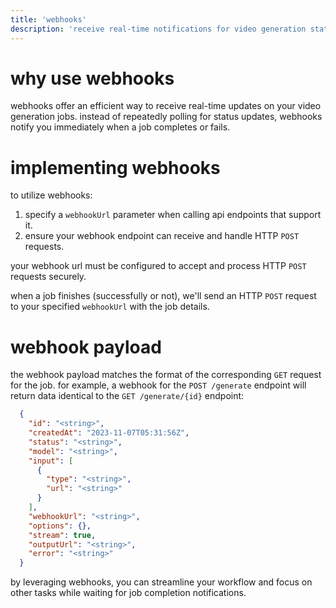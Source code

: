 ```yaml
---
title: 'webhooks'
description: 'receive real-time notifications for video generation status updates.'
---
```


# why use webhooks

webhooks offer an efficient way to receive real-time updates on your video generation jobs. instead of repeatedly polling for status updates, webhooks notify you immediately when a job completes or fails.

# implementing webhooks

to utilize webhooks:

1. specify a `webhookUrl` parameter when calling api endpoints that support it.
2. ensure your webhook endpoint can receive and handle HTTP `POST` requests.

<note>your webhook url must be configured to accept and process HTTP `POST` requests securely.</note>

when a job finishes (successfully or not), we'll send an HTTP `POST` request to your specified `webhookUrl` with the job details.

# webhook payload

the webhook payload matches the format of the corresponding `GET` request for the job. for example, a webhook for the `POST /generate` endpoint will return data identical to the `GET /generate/{id}` endpoint:

```json
  {
    "id": "<string>",
    "createdAt": "2023-11-07T05:31:56Z",
    "status": "<string>",
    "model": "<string>",
    "input": [
      {
        "type": "<string>",
        "url": "<string>"
      }
    ],
    "webhookUrl": "<string>",
    "options": {},
    "stream": true,
    "outputUrl": "<string>",
    "error": "<string>"
  }
```

by leveraging webhooks, you can streamline your workflow and focus on other tasks while waiting for job completion notifications.
